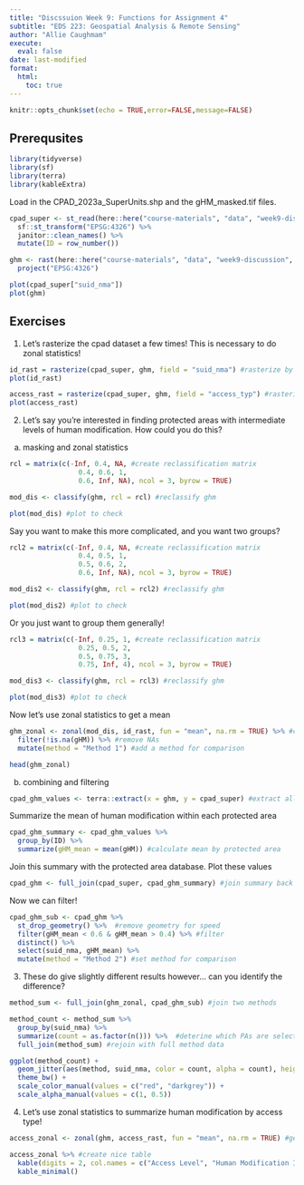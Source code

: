 ```yaml
---
title: "Discssuion Week 9: Functions for Assignment 4"
subtitle: "EDS 223: Geospatial Analysis & Remote Sensing"
author: "Allie Caughmam"
execute: 
  eval: false
date: last-modified
format:
  html:
    toc: true
---
```


```r
knitr::opts_chunk$set(echo = TRUE,error=FALSE,message=FALSE)
```

## Prerequsites 

```r
library(tidyverse)
library(sf)
library(terra)
library(kableExtra)
```

Load in the CPAD_2023a_SuperUnits.shp and the gHM_masked.tif files.

```r
cpad_super <- st_read(here::here("course-materials", "data", "week9-discussion", "CPAD_2023a_SuperUnits.shp"), quiet = TRUE) %>%
  sf::st_transform("EPSG:4326") %>%
  janitor::clean_names() %>%
  mutate(ID = row_number())

ghm <- rast(here::here("course-materials", "data", "week9-discussion", "gHM_masked.tif")) %>%
  project("EPSG:4326")
```

```r
plot(cpad_super["suid_nma"])
plot(ghm)
```

## Exercises

1. Let's rasterize the cpad dataset a few times! This is necessary to do zonal statistics!

```r
id_rast = rasterize(cpad_super, ghm, field = "suid_nma") #rasterize by PA id
plot(id_rast)

access_rast = rasterize(cpad_super, ghm, field = "access_typ") #rasterize by PA access type
plot(access_rast)
```

2. Let's say you're interested in finding protected areas with intermediate levels of human modification. How could you do this?

a) masking and zonal statistics

```r
rcl = matrix(c(-Inf, 0.4, NA, #create reclassification matrix 
                 0.4, 0.6, 1, 
                 0.6, Inf, NA), ncol = 3, byrow = TRUE)

mod_dis <- classify(ghm, rcl = rcl) #reclassify ghm

plot(mod_dis) #plot to check
```

Say you want to make this more complicated, and you want two groups?

```r
rcl2 = matrix(c(-Inf, 0.4, NA, #create reclassification matrix 
                 0.4, 0.5, 1,
                 0.5, 0.6, 2,
                 0.6, Inf, NA), ncol = 3, byrow = TRUE)

mod_dis2 <- classify(ghm, rcl = rcl2) #reclassify ghm

plot(mod_dis2) #plot to check
```

Or you just want to group them generally! 

```r
rcl3 = matrix(c(-Inf, 0.25, 1, #create reclassification matrix 
                 0.25, 0.5, 2,
                 0.5, 0.75, 3,
                 0.75, Inf, 4), ncol = 3, byrow = TRUE)

mod_dis3 <- classify(ghm, rcl = rcl3) #reclassify ghm

plot(mod_dis3) #plot to check
```

Now let's use zonal statistics to get a mean

```r
ghm_zonal <- zonal(mod_dis, id_rast, fun = "mean", na.rm = TRUE) %>% #calculate the "mean" - this is just an indicator of if 1 is present or not
  filter(!is.na(gHM)) %>% #remove NAs 
  mutate(method = "Method 1") #add a method for comparison

head(ghm_zonal)
```

b) combining and filtering 

```r
cpad_ghm_values <- terra::extract(x = ghm, y = cpad_super) #extract all ghm values from cpad
```

Summarize the mean of human modification within each protected area

```r
cpad_ghm_summary <- cpad_ghm_values %>%
  group_by(ID) %>%
  summarize(gHM_mean = mean(gHM)) #calculate mean by protected area
```

Join this summary with the protected area database. Plot these values

```r
cpad_ghm <- full_join(cpad_super, cpad_ghm_summary) #join summary back with
```

Now we can filter! 

```r
cpad_ghm_sub <- cpad_ghm %>% 
  st_drop_geometry() %>%  #remove geometry for speed
  filter(gHM_mean < 0.6 & gHM_mean > 0.4) %>% #filter 
  distinct() %>% 
  select(suid_nma, gHM_mean) %>% 
  mutate(method = "Method 2") #set method for comparison
```

3. These do give slightly different results however... can you identify the difference? 

```r
method_sum <- full_join(ghm_zonal, cpad_ghm_sub) #join two methods

method_count <- method_sum %>% 
  group_by(suid_nma) %>% 
  summarize(count = as.factor(n())) %>%  #deterine which PAs are selected in both
  full_join(method_sum) #rejoin with full method data
```

```r
ggplot(method_count) +
  geom_jitter(aes(method, suid_nma, color = count, alpha = count), height = 0) +
  theme_bw() +
  scale_color_manual(values = c("red", "darkgrey")) +
  scale_alpha_manual(values = c(1, 0.5))
```

4. Let's use zonal statistics to summarize human modification by access type!

```r
access_zonal <- zonal(ghm, access_rast, fun = "mean", na.rm = TRUE) #get mean of ghm within access level types

access_zonal %>% #create nice table
  kable(digits = 2, col.names = c("Access Level", "Human Modification Index")) %>% #adjust digits and column names
  kable_minimal()
```
